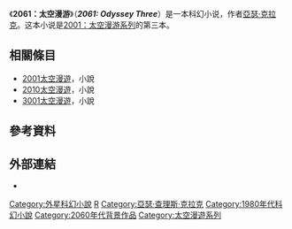 {{Infobox book | <!-- See Wikipedia:WikiProject_Novels or Wikipedia:WikiProject_Books -->
| name          = 2061太空漫遊<br />''2061: Odyssey Three''
| title_orig    =
| image         = 2061OdysseyThree.jpg
| caption       = 第一版封面
| translator    =
| author        = [[亚瑟·克拉克|亚瑟·克拉克]]
| country       = [[英国|英国]]
| language      = [[英语|英语]]
| series        = {{link-en|太空漫遊|Space Odyssey|太空漫遊系列}}
| genre         = [[科幻小说|科幻小说]]
| release_date  = 1987年12月
| pages         = 256頁
| isbn          = 0-345-35173-8
| preceded_by   = [[2010太空漫游|2010太空漫游]]
| followed_by   = [[3001太空漫游|3001太空漫游]]
}}
《'''2061：太空漫游'''》（'''''2061: Odyssey Three'''''）是一本科幻小说，作者[[亞瑟·克拉克|亞瑟·克拉克]]。这本小说是[[2001太空漫游|2001：太空漫游系列]]的第三本。

==相關條目==
* [[2001太空漫遊_(小說)|2001太空漫遊]]，小說
* [[2010太空漫遊|2010太空漫遊]]，小說
* [[3001太空漫遊|3001太空漫遊]]，小說

==參考資料==
<div class="references-small">
<references />
</div>

==外部連結==
* {{isfdb title|2483}}

{{太空漫遊系列}}
{{小说小作品}}

[[Category:外星科幻小說|Category:外星科幻小說]]
[[Category:英国小说|R]]
[[Category:亞瑟·查理斯·克拉克|Category:亞瑟·查理斯·克拉克]]
[[Category:1980年代科幻小說|Category:1980年代科幻小說]]
[[Category:2060年代背景作品|Category:2060年代背景作品]]
[[Category:太空漫遊系列|Category:太空漫遊系列]]